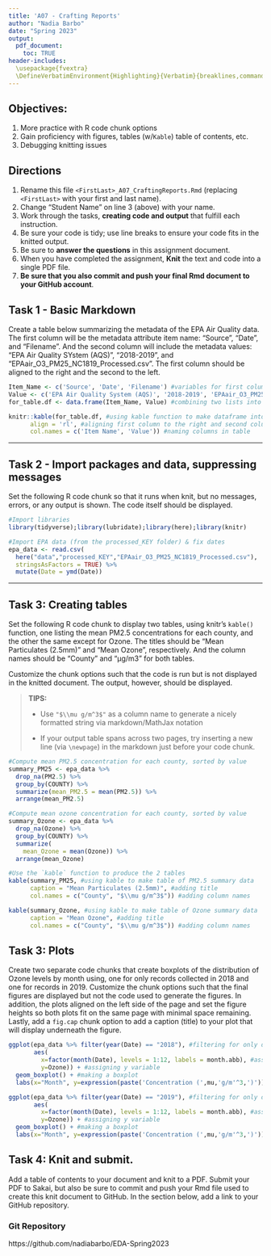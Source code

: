 ```yaml
---
title: 'A07 - Crafting Reports'
author: "Nadia Barbo" 
date: "Spring 2023"
output: 
  pdf_document:
    toc: TRUE
header-includes:
  \usepackage{fvextra}
  \DefineVerbatimEnvironment{Highlighting}{Verbatim}{breaklines,commandchars=\\\{\}}
---
```


## Objectives:

1.  More practice with R code chunk options
2.  Gain proficiency with figures, tables (w/`Kable`) table of contents, etc.
3.  Debugging knitting issues

## Directions

1.  Rename this file `<FirstLast>_A07_CraftingReports.Rmd` (replacing `<FirstLast>` with your first and last name).
2.  Change "Student Name" on line 3 (above) with your name.
3.  Work through the tasks, **creating code and output** that fulfill each instruction.
4.  Be sure your code is tidy; use line breaks to ensure your code fits in the knitted output.
5.  Be sure to **answer the questions** in this assignment document.
6.  When you have completed the assignment, **Knit** the text and code into a single PDF file.
7.  **Be sure that you also commit and push your final Rmd document to your GitHub account**.

## Task 1 - Basic Markdown

Create a table below summarizing the metadata of the EPA Air Quality data. The first column will be the metadata attribute item name: "Source", "Date", and "Filename". And the second column will include the metadata values: "EPA Air Quality SYstem (AQS)", "2018-2019", and "EPAair_O3_PM25_NC1819_Processed.csv". The first column should be aligned to the right and the second to the left.

```r
Item_Name <- c('Source', 'Date', 'Filename') #variables for first column
Value <- c('EPA Air Quality System (AQS)', '2018-2019', 'EPAair_O3_PM25_NC1819_Processed.csv') #variables for second column
for_table.df <- data.frame(Item_Name, Value) #combining two lists into a dataframe

knitr::kable(for_table.df, #using kable function to make dataframe into table
      align = 'rl', #aligning first column to the right and second column to the left
      col.names = c('Item Name', 'Value')) #naming columns in table
```

------------------------------------------------------------------------

## Task 2 - Import packages and data, suppressing messages

Set the following R code chunk so that it runs when knit, but no messages, errors, or any output is shown. The code itself should be displayed.

```r
#Import libraries
library(tidyverse);library(lubridate);library(here);library(knitr)

#Import EPA data (from the processed_KEY folder) & fix dates
epa_data <- read.csv(
  here("data","processed_KEY","EPAair_O3_PM25_NC1819_Processed.csv"),
  stringsAsFactors = TRUE) %>% 
  mutate(Date = ymd(Date))
```

------------------------------------------------------------------------

## Task 3: Creating tables

Set the following R code chunk to display two tables, using knitr's `kable()` function, one listing the mean PM2.5 concentrations for each county, and the other the same except for Ozone. The titles should be "Mean Particulates (2.5mm)" and "Mean Ozone", respectively. And the column names should be "County" and "µg/m3" for both tables.

Customize the chunk options such that the code is run but is not displayed in the knitted document. The output, however, should be displayed.

> **TIPS:**
>
> -   Use `"$\\mu g/m^3$"` as a column name to generate a nicely formatted string via markdown/MathJax notation
>
> -   If your output table spans across two pages, try inserting a new line (via `\newpage`) in the markdown just before your code chunk.

\newpage

```r
#Compute mean PM2.5 concentration for each county, sorted by value
summary_PM25 <- epa_data %>% 
  drop_na(PM2.5) %>% 
  group_by(COUNTY) %>% 
  summarize(mean_PM2.5 = mean(PM2.5)) %>% 
  arrange(mean_PM2.5)

#Compute mean ozone concentration for each county, sorted by value
summary_Ozone <- epa_data %>% 
  drop_na(Ozone) %>% 
  group_by(COUNTY) %>% 
  summarize(
    mean_Ozone = mean(Ozone)) %>% 
  arrange(mean_Ozone)

#Use the `kable` function to produce the 2 tables
kable(summary_PM25, #using kable to make table of PM2.5 summary data
      caption = "Mean Particulates (2.5mm)", #adding title
      col.names = c("County", "$\\mu g/m^3$")) #adding column names

kable(summary_Ozone, #using kable to make table of Ozone summary data
      caption = "Mean Ozone", #adding title
      col.names = c("County", "$\\mu g/m^3$")) #adding column names
```

\newpage

## Task 3: Plots

Create two separate code chunks that create boxplots of the distribution of Ozone levels by month using, one for only records collected in 2018 and one for records in 2019. Customize the chunk options such that the final figures are displayed but not the code used to generate the figures. In addition, the plots aligned on the left side of the page and set the figure heights so both plots fit on the same page with minimal space remaining. Lastly, add a `fig.cap` chunk option to add a caption (title) to your plot that will display underneath the figure.

```r
ggplot(epa_data %>% filter(year(Date) == "2018"), #filtering for only data in 2018
       aes(
         x=factor(month(Date), levels = 1:12, labels = month.abb), #assigning x variable (as a factor) and adding month abbs
         y=Ozone)) + #assigning y variable
  geom_boxplot() + #making a boxplot
  labs(x="Month", y=expression(paste('Concentration (',mu,'g/m'^3,')')), title="Recorded Ozone by Month (2018)") #adding axis labels and title
```

```r
ggplot(epa_data %>% filter(year(Date) == "2019"), #filtering for only data in 2019
       aes(
         x=factor(month(Date), levels = 1:12, labels = month.abb), #assigning x variable (as a factor) and adding month abbs
         y=Ozone)) + #assigning y variable
  geom_boxplot() + #making a boxplot
  labs(x="Month", y=expression(paste('Concentration (',mu,'g/m'^3,')')), title="Recorded Ozone by Month (2019)") #adding axis labels and title
```

\newpage

## Task 4: Knit and submit.

Add a table of contents to your document and knit to a PDF. Submit your PDF to Sakai, but also be sure to commit and push your Rmd file used to create this knit document to GitHub. In the section below, add a link to your GitHub repository.

### Git Repository
https://github.com/nadiabarbo/EDA-Spring2023
